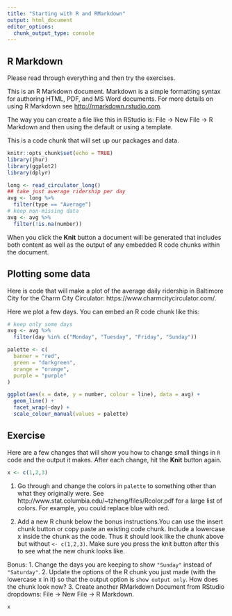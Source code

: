 ```yaml
---
title: "Starting with R and RMarkdown"
output: html_document
editor_options: 
  chunk_output_type: console
---
```

## R Markdown

Please read through everything and then try the exercises.

This is an R Markdown document. Markdown is a simple formatting syntax for authoring HTML, PDF, and MS Word documents. For more details on using R Markdown see <http://rmarkdown.rstudio.com>.

The way you can create a file like this in RStudio is: File → New File → R Markdown and then using the default or using a template.

This is a code chunk that will set up our packages and data. 

```r
knitr::opts_chunk$set(echo = TRUE)
library(jhur)
library(ggplot2)
library(dplyr)

long <- read_circulator_long()
## take just average ridership per day
avg <- long %>%
  filter(type == "Average")
# keep non-missing data
avg <- avg %>%
  filter(!is.na(number))
```

When you click the **Knit** button a document will be generated that includes both content as well as the output of any embedded R code chunks within the document. 

## Plotting some data

Here is code that will make a plot of the average daily ridership in Baltimore City for the Charm City Circulator: https://www.charmcitycirculator.com/.  


Here we plot a few days. You can embed an R code chunk like this:

```r
# keep only some days
avg <- avg %>%
  filter(day %in% c("Monday", "Tuesday", "Friday", "Sunday"))

palette <- c(
  banner = "red",
  green = "darkgreen",
  orange = "orange",
  purple = "purple"
)

ggplot(aes(x = date, y = number, colour = line), data = avg) +
  geom_line() +
  facet_wrap(~day) +
  scale_colour_manual(values = palette)
```

## Exercise 

Here are a few changes that will show you how to change small things in `R` code and the output it makes.  After each change, hit the **Knit** button again.

```r
x <- c(1,2,3)
```


1.  Go through and change the colors in `palette` to something other than what they originally were.    See http://www.stat.columbia.edu/~tzheng/files/Rcolor.pdf for a large list of colors. For example, you could replace blue with red.

2. Add a new R chunk below the bonus instructions.You can use the insert chunk button or copy paste an existing code chunk. Include a lowercase x inside the chunk as the code. Thus it should look like the chunk above but without `<- c(1,2,3)`. Make sure you press the knit button after this to see what the new chunk looks like.


Bonus:
1. Change the days you are keeping to show `"Sunday"` instead of `"Saturday"`.
2. Update the options of the R chunk you just made (with the lowercase x in it) so that the output option is `show output only`. How does the chunk look now?
3. Create another RMarkdown Document from RStudio dropdowns: File → New File → R Markdown.



```r
x
```
